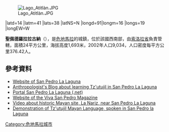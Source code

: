 [[Image:Lago_Atitlàn.JPG|right]]

|latd=14 |latm=41  |lats=38 |latNS=N
|longd=91|longm=16 |longs=19 |longEW=W

'''聖佩德羅拉拉古納'''（{{lang-es|San Pedro La Laguna}}），是[[危地馬拉|危地馬拉]]的城鎮，位於該國西南部，由[[索洛拉省|索洛拉省]]負責管轄，面積24平方公里，海拔高度1,693米，2002年人口9,034，人口密度每平方公里376.42人。

==參考資料==
*[https://web.archive.org/web/20190612010545/http://tzununya.com/ Website of San Pedro La Laguna]
*[http://www.vidasanpedro.blogspot.com Anthropologist's Blog about learning Tz'utujil in San Pedro La Laguna]
*[https://web.archive.org/web/20150316090337/http://sanpedrolalaguna.net/styled/index.html Portal San Pedro La Laguna (.net)]
*[https://web.archive.org/web/20130714093120/http://vivasanpedro.net/ Website of the Viva San Pedro Magazine]
*[https://web.archive.org/web/20140108144743/http://sanpedrospanish.com/la_natiz.php Video about historic Mayan site, La Nariz, near San Pedro La Laguna]
*[https://web.archive.org/web/20150518100652/http://www.sanpedrospanish.com/umberto.php Demonstration of Tz'utujil Mayan Language, spoken in San Pedro la Laguna]

{{coord|14|42|N|91|16|W|display=title}}

{{Guatemala-geo-stub}}
[[Category:危地馬拉城市|Category:危地馬拉城市]]